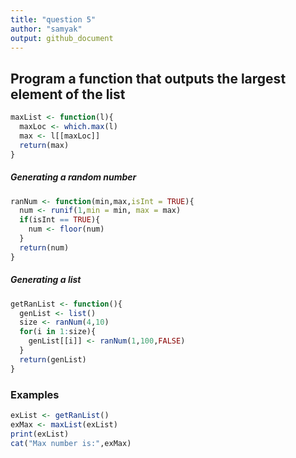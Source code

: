 ```yaml
---
title: "question 5"
author: "samyak"
output: github_document
---
```


## Program a function that outputs the largest element of the list

```r
maxList <- function(l){
  maxLoc <- which.max(l)
  max <- l[[maxLoc]]
  return(max)
}
```

##### Generating a random number
```r
ranNum <- function(min,max,isInt = TRUE){
  num <- runif(1,min = min, max = max)
  if(isInt == TRUE){
    num <- floor(num)
  }
  return(num) 
}
```

##### Generating a list
```r
getRanList <- function(){
  genList <- list()
  size <- ranNum(4,10)
  for(i in 1:size){
    genList[[i]] <- ranNum(1,100,FALSE)
  }
  return(genList)
}
```

### Examples

```r
exList <- getRanList()
exMax <- maxList(exList)
print(exList)
cat("Max number is:",exMax)
```





